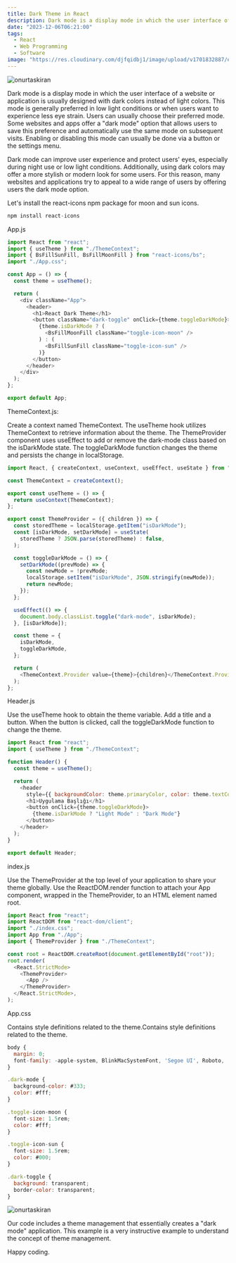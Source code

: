 ```yaml
---
title: Dark Theme in React
description: Dark mode is a display mode in which the user interface of a website or application is usually designed with dark colors instead of light colors.
date: "2023-12-06T06:21:00"
tags:
  - React
  - Web Programming
  - Software
image: "https://res.cloudinary.com/djfqidbj1/image/upload/v1701832887/egvasnyoc2xpho9rpefs.jpg"
---
```


<img
  className="w-full rounded-xl"
  src="https://res.cloudinary.com/djfqidbj1/image/upload/v1701832887/egvasnyoc2xpho9rpefs.jpg"
  alt="onurtaskiran"
/>

Dark mode is a display mode in which the user interface of a website or application is usually designed with dark colors instead of light colors. This mode is generally preferred in low light conditions or when users want to experience less eye strain. Users can usually choose their preferred mode. Some websites and apps offer a "dark mode" option that allows users to save this preference and automatically use the same mode on subsequent visits. Enabling or disabling this mode can usually be done via a button or the settings menu.

Dark mode can improve user experience and protect users' eyes, especially during night use or low light conditions. Additionally, using dark colors may offer a more stylish or modern look for some users. For this reason, many websites and applications try to appeal to a wide range of users by offering users the dark mode option.

Let's install the react-icons npm package for moon and sun icons.

```javascript
npm install react-icons
```

App.js

```javascript
import React from "react";
import { useTheme } from "./ThemeContext";
import { BsFillSunFill, BsFillMoonFill } from "react-icons/bs";
import "./App.css";

const App = () => {
  const theme = useTheme();

  return (
    <div className="App">
      <header>
        <h1>React Dark Theme</h1>
        <button className="dark-toggle" onClick={theme.toggleDarkMode}>
          {theme.isDarkMode ? (
            <BsFillMoonFill className="toggle-icon-moon" />
          ) : (
            <BsFillSunFill className="toggle-icon-sun" />
          )}
        </button>
      </header>
    </div>
  );
};

export default App;
```

ThemeContext.js:

Create a context named ThemeContext.
The useTheme hook utilizes ThemeContext to retrieve information about the theme.
The ThemeProvider component uses useEffect to add or remove the dark-mode class based on the isDarkMode state. The toggleDarkMode function changes the theme and persists the change in localStorage.

```javascript
import React, { createContext, useContext, useEffect, useState } from "react";

const ThemeContext = createContext();

export const useTheme = () => {
  return useContext(ThemeContext);
};

export const ThemeProvider = ({ children }) => {
  const storedTheme = localStorage.getItem("isDarkMode");
  const [isDarkMode, setDarkMode] = useState(
    storedTheme ? JSON.parse(storedTheme) : false,
  );

  const toggleDarkMode = () => {
    setDarkMode((prevMode) => {
      const newMode = !prevMode;
      localStorage.setItem("isDarkMode", JSON.stringify(newMode));
      return newMode;
    });
  };

  useEffect(() => {
    document.body.classList.toggle("dark-mode", isDarkMode);
  }, [isDarkMode]);

  const theme = {
    isDarkMode,
    toggleDarkMode,
  };

  return (
    <ThemeContext.Provider value={theme}>{children}</ThemeContext.Provider>
  );
};
```

Header.js

Use the useTheme hook to obtain the theme variable.
Add a title and a button. When the button is clicked, call the toggleDarkMode function to change the theme.

```javascript
import React from "react";
import { useTheme } from "./ThemeContext";

function Header() {
  const theme = useTheme();

  return (
    <header
      style={{ backgroundColor: theme.primaryColor, color: theme.textColor }}>
      <h1>Uygulama Başlığı</h1>
      <button onClick={theme.toggleDarkMode}>
        {theme.isDarkMode ? "Light Mode" : "Dark Mode"}
      </button>
    </header>
  );
}

export default Header;
```

index.js

Use the ThemeProvider at the top level of your application to share your theme globally.
Use the ReactDOM.render function to attach your App component, wrapped in the ThemeProvider, to an HTML element named root.

```javascript
import React from "react";
import ReactDOM from "react-dom/client";
import "./index.css";
import App from "./App";
import { ThemeProvider } from "./ThemeContext";

const root = ReactDOM.createRoot(document.getElementById("root"));
root.render(
  <React.StrictMode>
    <ThemeProvider>
      <App />
    </ThemeProvider>
  </React.StrictMode>,
);
```

App.css

Contains style definitions related to the theme.Contains style definitions related to the theme.

```javascript
body {
  margin: 0;
  font-family: -apple-system, BlinkMacSystemFont, 'Segoe UI', Roboto, 'Helvetica Neue', Arial, sans-serif;
}

.dark-mode {
  background-color: #333;
  color: #fff;
}

.toggle-icon-moon {
  font-size: 1.5rem;
  color: #fff;
}

.toggle-icon-sun {
  font-size: 1.5rem;
  color: #000;
}

.dark-toggle {
  background: transparent;
  border-color: transparent;
}
```

<img
  className="w-full "
  src="https://res.cloudinary.com/djfqidbj1/image/upload/v1701832802/yp9rjtqefd5apmmc68ze.jpg"
  alt="onurtaskiran"
/>

Our code includes a theme management that essentially creates a "dark mode" application. This example is a very instructive example to understand the concept of theme management.

Happy coding.
